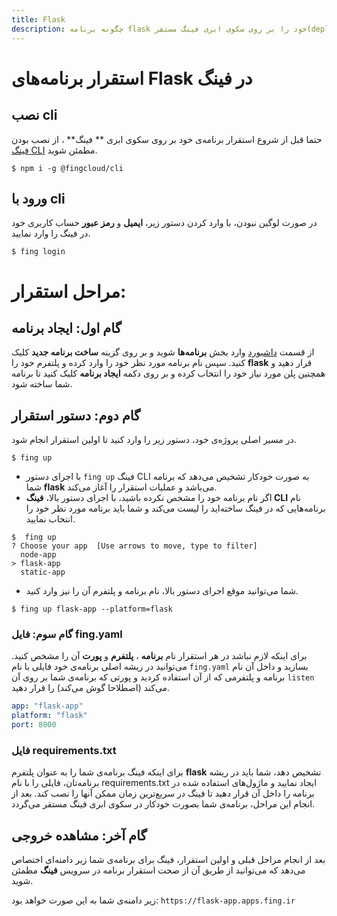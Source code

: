 ```yaml
---
title: Flask
description: چگونه برنامه flask خود را بر روی سکوی ابری فینگ مستقر(deploy) کنیم؟
---
```



<Platform>
  <PlatformHead platform="flask" title="برنامه‌های flask" />
</Platform>

# استقرار برنامه‌های Flask در فینگ

## نصب cli

حتما قبل از شروع استقرار برنامه‌ی خود بر روی سکوی ابری ** فینگ** ، از نصب بودن [فینگ CLI](/cli/installation) مطمئن شوید.

```
$ npm i -g @fingcloud/cli
```

## ورود با cli

در صورت لوگین نبودن، با وارد کردن دستور زیر، **ایمیل** و **رمز عبور** حساب کاربری خود در فینگ را وارد نمایید.

```
$ fing login
```

# مراحل استقرار:

## گام اول: ایجاد برنامه

از قسمت [داشبورد](https://dashboard.fing.ir) وارد بخش **برنامه‌ها** شوید و بر روی گزینه **ساخت برنامه جدید** کلیک کنید. سپس نام برنامه مورد نظر خود را وارد کرده و پلتفرم خود را **flask** قرار دهید و همچنین پلن مورد نیاز خود را انتخاب کرده و بر روی دکمه **ایجاد برنامه** کلیک کنید تا برنامه شما ساخته شود.

## گام دوم: دستور استقرار

در مسیر اصلی پروژه‌ی خود، دستور زیر را وارد کنید تا اولین استقرار انجام شود.

```
$ fing up
```

- با اجرای دستور `fing up` فینگ ‌CLI به صورت خودکار تشخیص می‌دهد که برنامه شما **flask** می‌باشد و عملیات استقرار را آغاز می‌کند.
- اگر نام برنامه خود را مشخص نکرده باشید، با اجرای دستور بالا، **فینگ CLI** نام برنامه‌هایی که در فینگ ساخته‌اید را لیست می‌کند و شما باید برنامه مورد نظر خود را انتخاب نمایید.

```
$  fing up
? Choose your app  [Use arrows to move, type to filter]
  node-app
> flask-app
  static-app
```

- شما می‌توانید موقع اجرای دستور بالا، نام برنامه و پلتفرم آن را نیز وارد کنید.

```
$ fing up flask-app --platform=flask
```

### گام سوم: فایل fing.yaml

برای اینکه لازم نباشد در هر استقرار نام **برنامه** ، **پلتفرم** و **پورت** آن را مشخص کنید. می‌توانید در ریشه اصلی برنامه‌ی خود فایلی با نام `fing.yaml` بسازید و داخل آن نام برنامه و پلتفرمی که از آن استفاده کردید و پورتی که برنامه‌ی شما بر روی‌ آن `listen` می‌کند (اصطلاحا گوش می‌کند) را قرار دهید.

```yaml
app: "flask-app"
platform: "flask"
port: 8000
```

### فایل requirements.txt

برای اینکه فینگ برنامه‌ی شما را به عنوان پلتفرم **flask** تشخیص دهد، شما باید در ریشه برنامه‌تان، فایلی را با نام requirements.txt ایجاد نمایید و ماژول‌های استفاده شده در برنامه را داخل آن قرار دهید تا فینگ در سریع‌ترین زمان ممکن آنها را نصب کند. بعد از انجام این مراحل، برنامه‌ی شما بصورت خودکار در سکوی ابری فینگ مستقر می‌گردد.

## گام آخر: مشاهده خروجی

بعد از انجام مراحل قبلی و اولین استقرار، فینگ برای برنامه‌ی شما زیر دامنه‌ای اختصاص می‌دهد که می‌توانید از طریق آن از صحت استقرار برنامه در سرویس **فینگ** مطمئن شوید.

زیر دامنه‌ی شما به این صورت خواهد بود: `https://flask-app.apps.fing.ir`

